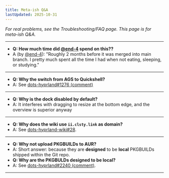 ```yaml
---
title: Meta-ish Q&A
lastUpdated: 2025-10-31
---
```


_For real problems, see the Troubleshooting/FAQ page. This page is for meta-ish Q&A._

---
- **Q: How much time did [@end-4](https://github.com/end-4) spend on this??**
- A (by [@end-4](https://github.com/end-4)): "Roughly 2 months before it was merged into main branch. I pretty much spent all the time I had when not eating, sleeping, or studying."
---
- **Q: Why the switch from AGS to Quickshell?**
- A: See [dots-hyprland#1276 (comment)](https://github.com/end-4/dots-hyprland/pull/1276#issuecomment-2860016485)
---
- **Q: Why is the dock disabled by default?**
- A: It interferes with dragging to resize at the bottom edge, and the overview is superior anyway
---
- **Q: Why does the wiki use `ii.clsty.link` as domain?**
- A: See [dots-hyprland-wiki#28](https://github.com/end-4/dots-hyprland-wiki/issues/28).
---
- **Q: Why not upload PKGBUILDs to AUR?**
- A: Short answer: because they are **designed** to be **local** PKGBUILDs shipped within the Git repo.
- **Q: Why are the PKGBULDs designed to be local?**
- A: See [dots-hyprland#2240 (comment)](https://github.com/end-4/dots-hyprland/issues/2240#issuecomment-3419239068).
---

